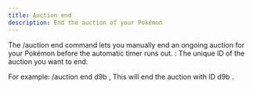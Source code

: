 ```yaml
---
title: Auction end
description: End the auction of your Pokémon
---
```


The /auction end <auctionID> command lets you manually end an ongoing auction for your Pokémon before the automatic timer runs out.
<auctionID>: The unique ID of the auction you want to end.

For example:
/auction end d9b , 
This will end the auction with ID d9b .

